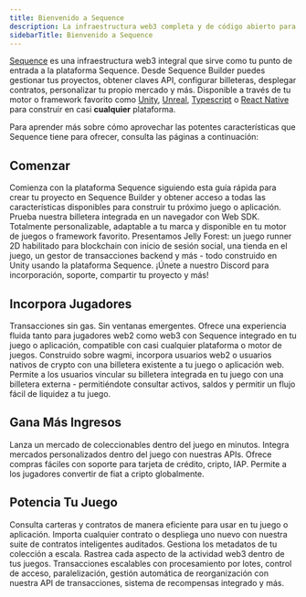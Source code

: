 ```yaml
---
title: Bienvenido a Sequence
description: La infraestructura web3 completa y de código abierto para cadenas, juegos y aplicaciones.
sidebarTitle: Bienvenido a Sequence
---
```


[Sequence](https://sequence.build/) es una infraestructura web3 integral que sirve como tu punto de entrada a la plataforma Sequence. Desde Sequence Builder puedes gestionar tus proyectos, obtener claves API, configurar billeteras, desplegar contratos, personalizar tu propio mercado y más. Disponible a través de tu motor o framework favorito como [Unity](/sdk/unity/overview), [Unreal](/sdk/unreal/introduction), [Typescript](/sdk/typescript/overview) o [React Native](/sdk/mobile) para construir en casi **cualquier** plataforma.

Para aprender más sobre cómo aprovechar las potentes características que Sequence tiene para ofrecer, consulta las páginas a continuación:

## Comenzar

<CardGroup cols={2}>
  <Card title="Create your first project" icon="folder-plus" href="/solutions/builder/getting-started">
    Comienza con la plataforma Sequence siguiendo esta guía rápida para crear tu proyecto en Sequence Builder y obtener acceso a todas las características disponibles para construir tu próximo juego o aplicación.
  </Card>

  <Card title="Embedded Wallet Demo" icon="gem" href="https://0xsequence.github.io/kit/?mode=waas">
    Prueba nuestra billetera integrada en un navegador con Web SDK. Totalmente personalizable, adaptable a tu marca y disponible en tu motor de juegos o framework favorito.
  </Card>

  <Card title="End to End Unity Game Guide" icon="unity" href="/guides/jelly-forest-unity-guide">
    Presentamos Jelly Forest: un juego runner 2D habilitado para blockchain con inicio de sesión social, una tienda en el juego, un gestor de transacciones backend y más - todo construido en Unity usando la plataforma Sequence.
  </Card>

  <Card title="Join our Community" icon="discord" href="https://discord.com/invite/sequence">
    ¡Únete a nuestro Discord para incorporación, soporte, compartir tu proyecto y más!
  </Card>
</CardGroup>

## Incorpora Jugadores

<CardGroup cols={3}>
  <Card title="Embedded Wallet" icon="wallet" href="/solutions/wallets/embedded-wallet/overview">
    Transacciones sin gas. Sin ventanas emergentes. Ofrece una experiencia fluida tanto para jugadores web2 como web3 con Sequence integrado en tu juego o aplicación, compatible con casi cualquier plataforma o motor de juegos.
  </Card>

  <Card title="Web SDK" icon="coins" href="/sdk/web/overview">
    Construido sobre wagmi, incorpora usuarios web2 o usuarios nativos de crypto con una billetera existente a tu juego o aplicación web.
  </Card>

  <Card title="Wallet Linking" icon="link" href="/sdk/web/overview">
    Permite a los usuarios vincular su billetera integrada en tu juego con una billetera externa - permitiéndote consultar activos, saldos y permitir un flujo fácil de liquidez a tu juego.
  </Card>
</CardGroup>

## Gana Más Ingresos

<CardGroup cols={2}>
  <Card title="White-Label Marketplace" icon="store" href="/solutions/marketplaces/white-label-marketplace/overview">
    Lanza un mercado de coleccionables dentro del juego en minutos.
  </Card>

  <Card title="Marketplace APIs" icon="folder-plus" href="/solutions/marketplaces/custom-marketplace/overview">
    Integra mercados personalizados dentro del juego con nuestras APIs.
  </Card>

  <Card title="NFT Checkout" icon="cart-shopping" href="/sdk/web/guides/checkout">
    Ofrece compras fáciles con soporte para tarjeta de crédito, cripto, IAP.
  </Card>

  <Card title="Fiat On-ramps" icon="arrows-rotate" href="/sdk/web/guides/on-ramp">
    Permite a los jugadores convertir de fiat a cripto globalmente.
  </Card>
</CardGroup>

## Potencia Tu Juego

<CardGroup cols={2}>
  <Card title="Indexer" icon="database" href="/solutions/builder/indexer">
    Consulta carteras y contratos de manera eficiente para usar en tu juego o aplicación.
  </Card>

  <Card title="Contracts & Collectibles" icon="gem" href="/solutions/collectibles/contracts/deploy-an-item-collection">
    Importa cualquier contrato o despliega uno nuevo con nuestra suite de contratos inteligentes auditados. Gestiona los metadatos de tu colección a escala.
  </Card>

  <Card title="Analytics" icon="chart-line" href="/solutions/builder/analytics">
    Rastrea cada aspecto de la actividad web3 dentro de tus juegos.
  </Card>

  <Card title="Sidekick" icon="coins" href="/solutions/sidekick/overview">
    Transacciones escalables con procesamiento por lotes, control de acceso, paralelización, gestión automática de reorganización con nuestra API de transacciones, sistema de recompensas integrado y más.
  </Card>
</CardGroup>
